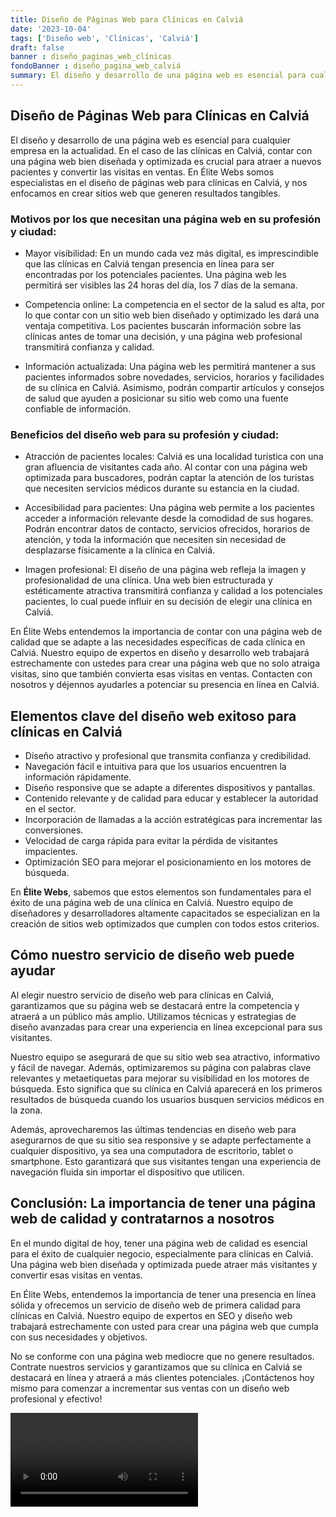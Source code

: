 ```yaml
---
title: Diseño de Páginas Web para Clínicas en Calviá
date: '2023-10-04'
tags: ['Diseño web', 'Clínicas', 'Calviá']
draft: false
banner : diseño_paginas_web_clínicas
fondoBanner : diseño_pagina_web_calviá
summary: El diseño y desarrollo de una página web es esencial para cualquier empresa en la actualidad. En el caso de las clínicas en Calviá, contar con una página web bien diseñada y optimizada es crucial para atraer a nuevos pacientes y convertir las visitas en ventas. En Élite Webs somos especialistas en el diseño de páginas web para clínicas en Calviá, y nos enfocamos en crear sitios web que generen resultados tangibles.
---
```


## Diseño de Páginas Web para Clínicas en Calviá

El diseño y desarrollo de una página web es esencial para cualquier empresa en la actualidad. En el caso de las clínicas en Calviá, contar con una página web bien diseñada y optimizada es crucial para atraer a nuevos pacientes y convertir las visitas en ventas. En Élite Webs somos especialistas en el diseño de páginas web para clínicas en Calviá, y nos enfocamos en crear sitios web que generen resultados tangibles.

### Motivos por los que necesitan una página web en su profesión y ciudad:

- Mayor visibilidad: En un mundo cada vez más digital, es imprescindible que las clínicas en Calviá tengan presencia en línea para ser encontradas por los potenciales pacientes. Una página web les permitirá ser visibles las 24 horas del día, los 7 días de la semana.

- Competencia online: La competencia en el sector de la salud es alta, por lo que contar con un sitio web bien diseñado y optimizado les dará una ventaja competitiva. Los pacientes buscarán información sobre las clínicas antes de tomar una decisión, y una página web profesional transmitirá confianza y calidad.

- Información actualizada: Una página web les permitirá mantener a sus pacientes informados sobre novedades, servicios, horarios y facilidades de su clínica en Calviá. Asimismo, podrán compartir artículos y consejos de salud que ayuden a posicionar su sitio web como una fuente confiable de información.

### Beneficios del diseño web para su profesión y ciudad:

- Atracción de pacientes locales: Calviá es una localidad turística con una gran afluencia de visitantes cada año. Al contar con una página web optimizada para buscadores, podrán captar la atención de los turistas que necesiten servicios médicos durante su estancia en la ciudad.

- Accesibilidad para pacientes: Una página web permite a los pacientes acceder a información relevante desde la comodidad de sus hogares. Podrán encontrar datos de contacto, servicios ofrecidos, horarios de atención, y toda la información que necesiten sin necesidad de desplazarse físicamente a la clínica en Calviá.

- Imagen profesional: El diseño de una página web refleja la imagen y profesionalidad de una clínica. Una web bien estructurada y estéticamente atractiva transmitirá confianza y calidad a los potenciales pacientes, lo cual puede influir en su decisión de elegir una clínica en Calviá.

En Élite Webs entendemos la importancia de contar con una página web de calidad que se adapte a las necesidades específicas de cada clínica en Calviá. Nuestro equipo de expertos en diseño y desarrollo web trabajará estrechamente con ustedes para crear una página web que no solo atraiga visitas, sino que también convierta esas visitas en ventas. Contacten con nosotros y déjennos ayudarles a potenciar su presencia en línea en Calviá.

<GifSeo />

<Cta />

## Elementos clave del diseño web exitoso para clínicas en Calviá

- Diseño atractivo y profesional que transmita confianza y credibilidad.
- Navegación fácil e intuitiva para que los usuarios encuentren la información rápidamente.
- Diseño responsive que se adapte a diferentes dispositivos y pantallas.
- Contenido relevante y de calidad para educar y establecer la autoridad en el sector.
- Incorporación de llamadas a la acción estratégicas para incrementar las conversiones.
- Velocidad de carga rápida para evitar la pérdida de visitantes impacientes.
- Optimización SEO para mejorar el posicionamiento en los motores de búsqueda.

En **Élite Webs**, sabemos que estos elementos son fundamentales para el éxito de una página web de una clínica en Calviá. Nuestro equipo de diseñadores y desarrolladores altamente capacitados se especializan en la creación de sitios web optimizados que cumplen con todos estos criterios.

## Cómo nuestro servicio de diseño web puede ayudar

Al elegir nuestro servicio de diseño web para clínicas en Calviá, garantizamos que su página web se destacará entre la competencia y atraerá a un público más amplio. Utilizamos técnicas y estrategias de diseño avanzadas para crear una experiencia en línea excepcional para sus visitantes.

Nuestro equipo se asegurará de que su sitio web sea atractivo, informativo y fácil de navegar. Además, optimizaremos su página con palabras clave relevantes y metaetiquetas para mejorar su visibilidad en los motores de búsqueda. Esto significa que su clínica en Calviá aparecerá en los primeros resultados de búsqueda cuando los usuarios busquen servicios médicos en la zona.

Además, aprovecharemos las últimas tendencias en diseño web para asegurarnos de que su sitio sea responsive y se adapte perfectamente a cualquier dispositivo, ya sea una computadora de escritorio, tablet o smartphone. Esto garantizará que sus visitantes tengan una experiencia de navegación fluida sin importar el dispositivo que utilicen.

## Conclusión: La importancia de tener una página web de calidad y contratarnos a nosotros

En el mundo digital de hoy, tener una página web de calidad es esencial para el éxito de cualquier negocio, especialmente para clínicas en Calviá. Una página web bien diseñada y optimizada puede atraer más visitantes y convertir esas visitas en ventas.

En Élite Webs, entendemos la importancia de tener una presencia en línea sólida y ofrecemos un servicio de diseño web de primera calidad para clínicas en Calviá. Nuestro equipo de expertos en SEO y diseño web trabajará estrechamente con usted para crear una página web que cumpla con sus necesidades y objetivos.

No se conforme con una página web mediocre que no genere resultados. Contrate nuestros servicios y garantizamos que su clínica en Calviá se destacará en línea y atraerá a más clientes potenciales. ¡Contáctenos hoy mismo para comenzar a incrementar sus ventas con un diseño web profesional y efectivo!

<Video />

<CtaBot job='Clínicas' city='Calviá'/>

<Gmaps query='Calviá+españa+maps' />